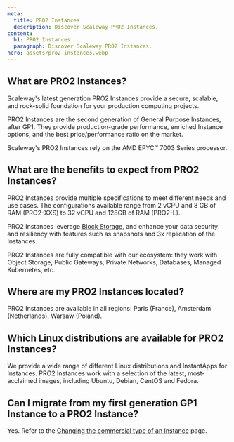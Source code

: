 ```yaml
---
meta:
  title: PRO2 Instances
  description: Discover Scaleway PRO2 Instances.
content:
  h1: PRO2 Instances
  paragraph: Discover Scaleway PRO2 Instances.
hero: assets/pro2-instances.webp
---
```


## What are PRO2 Instances?

Scaleway's latest generation PRO2 Instances provide a secure, scalable, and rock-solid foundation for your production computing projects.

PRO2 Instances are the second generation of General Purpose Instances, after GP1. They provide production-grade performance, enriched Instance options, and the best price/performance ratio on the market.

Scaleway's PRO2 Instances rely on the AMD EPYC™ 7003 Series processor.

## What are the benefits to expect from PRO2 Instances?

PRO2 Instances provide multiple specifications to meet different needs and use cases. The configurations available range from 2 vCPU and 8 GB of RAM (PRO2-XXS) to 32 vCPU and 128GB of RAM (PRO2-L).

PRO2 Instances leverage [Block Storage](/compute/instances/concepts/#block-volumes), and enhance your data security and resiliency with features such as snapshots and 3x replication of the Instances.

PRO2 Instances are fully compatible with our ecosystem: they work with Object Storage, Public Gateways, Private Networks, Databases, Managed Kubernetes, etc.

## Where are my PRO2 Instances located?

PRO2 Instances are available in all regions: Paris (France), Amsterdam (Netherlands), Warsaw (Poland).

## Which Linux distributions are available for PRO2 Instances?

We provide a wide range of different Linux distributions and InstantApps for Instances. PRO2 Instances work with a selection of the latest, most-acclaimed images, including Ubuntu, Debian, CentOS and Fedora.

## Can I migrate from my first generation GP1 Instance to a PRO2 Instance?

Yes. Refer to the [Changing the commercial type of an Instance](/compute/instances/api-cli/migrating-instances/) page.


